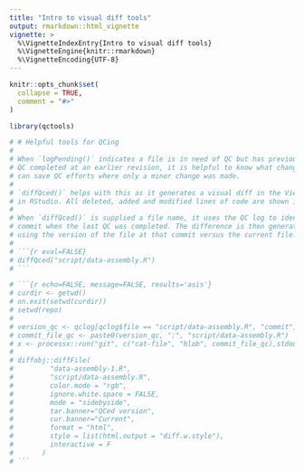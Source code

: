 ```yaml
---
title: "Intro to visual diff tools"
output: rmarkdown::html_vignette
vignette: >
  %\VignetteIndexEntry{Intro to visual diff tools}
  %\VignetteEngine{knitr::rmarkdown}
  %\VignetteEncoding{UTF-8}
---
```


```r
knitr::opts_chunk$set(
  collapse = TRUE,
  comment = "#>"
)
```

```r
library(qctools)
```

```r
# # Helpful tools for QCing
# 
# When `logPending()` indicates a file is in need of QC but has previously had a 
# QC completed at an earlier revision, it is helpful to know what changed. This 
# can save QC efforts where only a minor change was made. 
# 
# `diffQced()` helps with this as it generates a visual diff in the Viewer pane 
# in RStudio. All deleted, added and modified lines of code are shown in the diff. 
# 
# When `diffQced()` is supplied a file name, it uses the QC log to identify the
# commit when the last QC was completed. The difference is then generated 
# using the version of the file at that commit versus the current file.
# 
# ```{r eval=FALSE}
# diffQced("script/data-assembly.R")
# ```
```

```r
# ```{r echo=FALSE, message=FALSE, results='asis'}
# curdir <- getwd()
# on.exit(setwd(curdir))
# setwd(repo)
# 
# version_qc <- qclog[qclog$file == "script/data-assembly.R", "commit"][2]
# commit_file_qc <- paste0(version_qc, ":", "script/data-assembly.R")
# x <- processx::run("git", c("cat-file", "blob", commit_file_qc),stdout = "data-assembly-1.R")
# 
# diffobj::diffFile(
#         "data-assembly-1.R",
#         "script/data-assembly.R",
#         color.mode = "rgb",
#         ignore.white.space = FALSE,
#         mode = "sidebyside",
#         tar.banner="QCed version",
#         cur.banner="Current",
#         format = "html",
#         style = list(html.output = "diff.w.style"),
#         interactive = F
#       )
# ```
```

